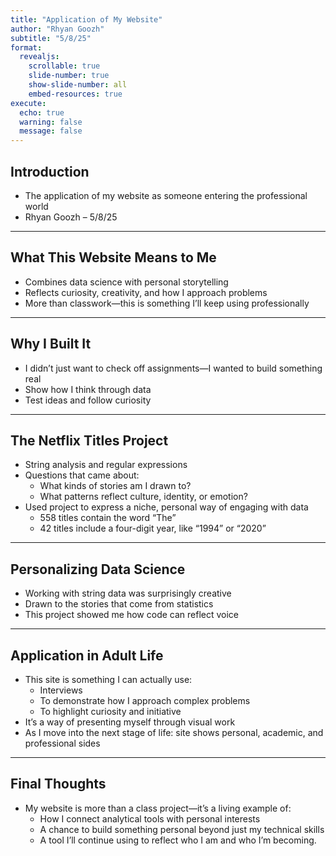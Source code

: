 ```yaml
---
title: "Application of My Website"
author: "Rhyan Goozh"
subtitle: "5/8/25"
format:
  revealjs:
    scrollable: true
    slide-number: true
    show-slide-number: all
    embed-resources: true
execute:
  echo: true
  warning: false
  message: false
---
```


## Introduction
-   The application of my website as someone entering the professional world  
-   Rhyan Goozh – 5/8/25

---

## What This Website Means to Me

-  Combines data science with personal storytelling  
-  Reflects curiosity, creativity, and how I approach problems  
-  More than classwork—this is something I’ll keep using professionally  

---

## Why I Built It

-  I didn’t just want to check off assignments—I wanted to build something real  
-  Show how I think through data  
-  Test ideas and follow curiosity  

---

## The Netflix Titles Project

-   String analysis and regular expressions  
-   Questions that came about:  
    -  What kinds of stories am I drawn to?  
    -  What patterns reflect culture, identity, or emotion?  
-   Used project to express a niche, personal way of engaging with data  
    -  558 titles contain the word “The”  
    -  42 titles include a four-digit year, like “1994” or “2020”  

---

## Personalizing Data Science

-  Working with string data was surprisingly creative  
-  Drawn to the stories that come from statistics  
-  This project showed me how code can reflect voice  

---

## Application in Adult Life

-   This site is something I can actually use:  
    -   Interviews  
    -   To demonstrate how I approach complex problems  
    -   To highlight curiosity and initiative  
-   It's a way of presenting myself through visual work  
-   As I move into the next stage of life: site shows personal, academic, and professional sides  

---

## Final Thoughts

-   My website is more than a class project—it's a living example of:  
    -   How I connect analytical tools with personal interests  
    -   A chance to build something personal beyond just my technical skills  
    -   A tool I’ll continue using to reflect who I am and who I’m becoming.  
